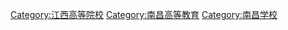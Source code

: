 [[Category:江西高等院校|Category:江西高等院校]]
[[Category:南昌高等教育|Category:南昌高等教育]]
[[Category:南昌学校|Category:南昌学校]]